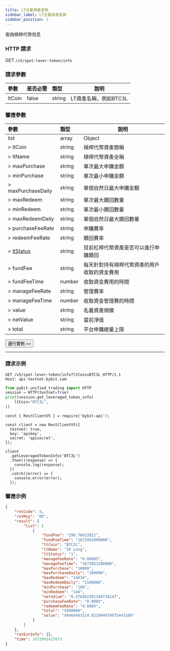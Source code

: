 ```yaml
---
title: LT全量資產查詢
sidebar_label: LT全量資產查詢
sidebar_position: 1
---
```

查詢槓桿代幣信息

### HTTP 請求
GET `/v5/spot-lever-token/info`

### 請求參數
| 參數 | 是否必需 | 類型 | 說明|
|:----- |:-------|:-----|------ |
|ltCoin |false |string |LT資產名稱，例如BTC3L|

### 響應參數
| 參數 | 類型 | 說明|
|:----- |:-----|----- |
|list |array |Object |
|> ltCoin |string |槓桿代幣資產簡稱 |
|> ltName |string |槓桿代幣資產全稱 |
|> maxPurchase |string |單次最大申購金額 |
|> minPurchase |string |單次最小申購金額 |
|> maxPurchaseDaily |string |單個自然日最大申購金額 |
|> maxRedeem |string |單次最大贖回數量 |
|> minRedeem |string |單次最小贖回數量 |
|> maxRedeemDaily |string |單個自然日最大贖回數量 |
|> purchaseFeeRate |string |申購費率 |
|> redeemFeeRate |string |贖回費率 |
|> [ltStatus](../enum#ltstatus) |string |目前杠桿代幣資產是否可以進行申購贖回|
|> fundFee |string |每天針對持有槓桿代幣資產的用戶收取的資金費用 |
|> fundFeeTime |number |收取資金費用的時間 |
|> manageFeeRate |string |管理費率|
|> manageFeeTime |number |收取資金管理費的時間 |
|> value |string |名義資產規模 |
|> netValue |string |當前淨值 |
|> total |string |平台申購總量上限 |

<a href="/api-explorer/v5/lt/leverage-token-info"><Button>運行實例 >></Button></a>

---

### 請求示例

<Tabs groupId="programming-languages">
<TabItem value="http" label="HTTP">

```http
GET /v5/spot-lever-token/info?ltCoin=BTC3L HTTP/1.1
Host: api-testnet.bybit.com
```

</TabItem>
<TabItem value="python" label="Python">

```python
from pybit.unified_trading import HTTP
session = HTTP(testnet=True)
print(session.get_leveraged_token_info(
    ltCoin="BTC3L",
))
```

</TabItem>

<TabItem value="Node" label="Node.js">

```n4js
const { RestClientV5 } = require('bybit-api');

const client = new RestClientV5({
  testnet: true,
  key: 'apikey',
  secret: 'apisecret',
});

client
  .getLeveragedTokenInfo('BTC3L')
  .then((response) => {
    console.log(response);
  })
  .catch((error) => {
    console.error(error);
  });
```

</TabItem>
</Tabs>

### 響應示例

```json
{
    "retCode": 0,
    "retMsg": "OK",
    "result": {
        "list": [
            {
                "fundFee": "299.70622821",
                "fundFeeTime": "1672992000000",
                "ltCoin": "BTC3L",
                "ltName": "3X Long",
                "ltStatus": "1",
                "manageFeeRate": "0.00005",
                "manageFeeTime": "1673053200000",
                "maxPurchase": "10000",
                "maxPurchaseDaily": "200000",
                "maxRedeem": "14434",
                "maxRedeemDaily": "2100000",
                "minPurchase": "100",
                "minRedeem": "144",
                "netValue": "0.376482201140738147",
                "purchaseFeeRate": "0.0005",
                "redeemFeeRate": "0.0005",
                "total": "5000000",
                "value": "49464463114.022994974075443169"
            }
        ]
    },
    "retExtInfo": {},
    "time": 1672991427073
}
```

